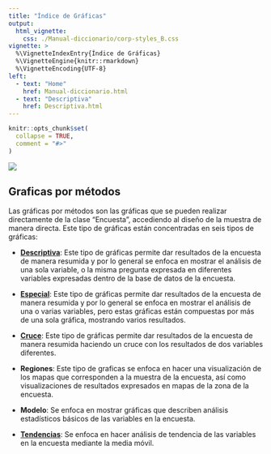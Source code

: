 ```yaml
---
title: "Índice de Gráficas"
output:
  html_vignette:
    css: ./Manual-diccionario/corp-styles_B.css
vignette: >
  %\VignetteIndexEntry{Índice de Gráficas}
  %\VignetteEngine{knitr::rmarkdown}
  %\VignetteEncoding{UTF-8}
left:
  - text: "Home"
    href: Manual-diccionario.html
  - text: "Descriptiva"
    href: Descriptiva.html
---
```


```r
knitr::opts_chunk$set(
  collapse = TRUE,
  comment = "#>"
)
```

<div class = "watermark">
<img src = "./Manual-diccionario/morant.png">
</div>


## Graficas por métodos

Las gráficas por métodos son las gráficas que se pueden realizar directamente de la clase "Encuesta", accediendo al diseño de la muestra de manera directa. Este tipo de gráficas están concentradas en seis tipos de gráficas:

- [**Descriptiva**](./Descriptiva.html): Este tipo de gráficas permite dar resultados de la encuesta de manera resumida y por lo general se enfoca en mostrar el análisis de una sola variable, o la misma pregunta expresada en diferentes variables expresadas dentro de la base de datos de la encuesta. 

- [**Especial**](./Especiales.html): Este tipo de gráficas permite dar resultados de la encuesta de manera resumida y por lo general se enfoca en mostrar el análisis de una o varias variables, pero estas gráficas están compuestas por más de una sola gráfica, mostrando varios resultados.

- [**Cruce**](./Cruce.html): Este tipo de gráficas permite dar resultados de la encuesta de manera resumida haciendo un cruce con los resultados de dos variables diferentes. 

- **Regiones**: Este tipo de graficas se enfoca en hacer una visualización de los mapas que corresponden a la muestra de la encuesta, así como visualizaciones de resultados expresados en mapas de la zona de la encuesta.

- **Modelo**: Se enfoca en mostrar gráficas que describen análisis estadísticos básicos de las variables en la encuesta.

- [**Tendencias**](./Tendencias.html): Se enfoca en hacer análisis de tendencia de las variables en la encuesta mediante la media móvil.

